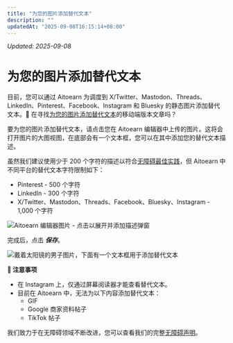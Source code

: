 ```yaml
---
title: "为您的图片添加替代文本"
description: ""
updatedAt: "2025-09-08T16:15:14+08:00"
---
```

<!-- UPDATED_AT -->
_Updated: 2025-09-08_

# 为您的图片添加替代文本

目前，您可以通过 Aitoearn 为调度到 X/Twitter、Mastodon、Threads、LinkedIn、Pinterest、Facebook、Instagram 和 Bluesky 的静态图片添加替代文本。📝 在寻找[为您的图片添加替代文本](https://aitoearn.helpscoutdocs.com/article/630-adding-alt-text-to-your-images-in-the-aitoearn-mobile-app)的移动端版本文章吗？

要为您的图片添加替代文本，请点击您在 Aitoearn 编辑器中上传的图片。这将会打开图片的大图视图，在底部会有一个文本框，您可以在其中添加您的替代文本描述。

虽然我们建议使用少于 200 个字符的描述以符合[无障碍最佳实践](https://www.accessibility.com/blog/what-are-best-practices-for-creating-alt-text)，但 Aitoearn 中不同平台的替代文本字符限制如下：

- Pinterest - 500 个字符  
- LinkedIn - 300 个字符  
- X/Twitter、Mastodon、Threads、Facebook、Bluesky、Instagram - 1,000 个字符  

![Aitoearn 编辑器图片 - 点击以展开并添加描述弹窗](//d33v4339jhl8k0.cloudfront.net/docs/assets/64cb6cf86d4a3e191f237e66/images/651499a98820396325b6fdd9/img-1662243-1695848872-1166508507.png)

完成后，点击 ***保存***。

![戴着太阳镜的男子图片，下面有一个文本框用于添加替代文本](//d33v4339jhl8k0.cloudfront.net/docs/assets/64cb6cf86d4a3e191f237e66/images/651499a98820396325b6fdda/img-1662243-1695848872-1454554275.png)

**📝 注意事项**

- 在 Instagram 上，仅通过屏幕阅读器才能查看替代文本。  
- 目前在 Aitoearn 中，无法为以下内容添加替代文本：  
  - GIF  
  - Google 商家资料帖子  
  - TikTok 帖子  

我们致力于在无障碍领域不断改进，您可以查看我们的完整[无障碍声明](https://aitoearn.com/accessibility)。
